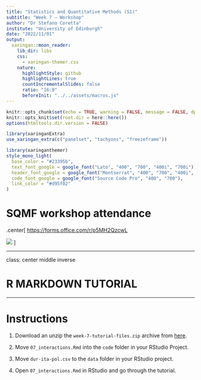 ```yaml
---
title: "Statistics and Quantitative Methods (S1)"
subtitle: "Week 7 — Workshop"
author: "Dr Stefano Coretta"
institute: "University of Edinburgh"
date: "2022/11/01"
output:
  xaringan::moon_reader:
    lib_dir: libs
    css:
      - xaringan-themer.css
    nature:
      highlightStyle: github
      highlightLines: true
      countIncrementalSlides: false
      ratio: "16:9"
      beforeInit: "../../assets/macros.js"
---
```


```r
knitr::opts_chunk$set(echo = TRUE, warning = FALSE, message = FALSE, dpi = 300, fig.width = 7, fig.height = 5, out.height = "500px", fig.align = "center")
knitr::opts_knit$set(root.dir = here::here())
options(htmltools.dir.version = FALSE)

library(xaringanExtra)
use_xaringan_extra(c("panelset", "tachyons", "freezeframe"))
```

```r
library(xaringanthemer)
style_mono_light(
  base_color = "#23395b",
  text_font_google = google_font("Lato", "400", "700", "400i", "700i"),
  header_font_google = google_font("Montserrat", "400", "700", "400i", "700i"),
  code_font_google = google_font("Source Code Pro", "400", "700"),
  link_color = "#d95f02"
)
```


# SQMF workshop attendance

.center[
<https://forms.office.com/r/p5MH2QzcwL>

![](../../img/QR-SQM-attendance.png)
]

---

class: center middle inverse

# R MARKDOWN TUTORIAL

---

# Instructions

1. Download an unzip the `week-7-tutorial-files.zip` archive from [here](https://drive.google.com/drive/folders/1h5YAoabIk0vhBGpcU8cQdUmNZYNPuh3z?usp=sharing).

3. Move `07_interactions.Rmd` into the `code` folder in your RStudio Project.

4. Move `dur-ita-pol.csv` to the `data` folder in your RStudio project.

5. Open `07_interactions.Rmd` in RStudio and go through the tutorial.
